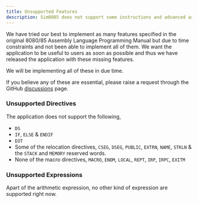 ```yaml
---
title: Unsupported Features
description: Sim8085 does not support some instructions and advanced assembler features yet.
---
```


We have tried our best to implement as many features specified in the original
8080/85 Assembly Language Programming Manual but due to time constraints and
not been able to implement all of them. We want the application to be useful
to users as soon as possible and thus we have released the application with
these missing features.

We will be implementing all of these in due time.

If you believe any of these are essential, please raise a request through the
GitHub [discussions](https://github.com/debjitbis08/sim8085/discussions/categories/ideas) page.

### Unsupported Directives

The application does not support the following,

- `DS`
- `IF`, `ELSE` & `ENDIF`
- `EOT`
- Some of the relocation directives, `CSEG`, `DSEG`, `PUBLIC`, `EXTRN`, `NAME`, `STKLN` & the `STACK` and `MEMORY`
reserved words.
- None of the macro directives, `MACRO`, `ENDM`, `LOCAL`, `REPT`, `IRP`, `IRPC`, `EXITM`

### Unsupported Expressions

Apart of the arithmetic expression, no other kind of expression are supported right now.
